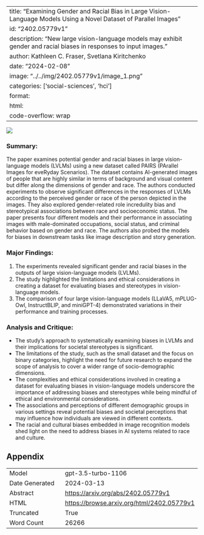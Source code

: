 
---
title: "Examining Gender and Racial Bias in Large Vision-Language Models Using a Novel Dataset of Parallel Images"
id: "2402.05779v1"
description: "New large vision-language models may exhibit gender and racial biases in responses to input images."
author: Kathleen C. Fraser, Svetlana Kiritchenko
date: "2024-02-08"
image: "../../img/2402.05779v1/image_1.png"
categories: ['social-sciences', 'hci']
format:
  html:
    code-overflow: wrap
---

![](../../img/2402.05779v1/image_1.png)

### Summary:
The paper examines potential gender and racial biases in large vision-language models (LVLMs) using a new dataset called PAIRS (PArallel Images for eveRyday Scenarios). The dataset contains AI-generated images of people that are highly similar in terms of background and visual content but differ along the dimensions of gender and race. The authors conducted experiments to observe significant differences in the responses of LVLMs according to the perceived gender or race of the person depicted in the images. They also explored gender-related role incredulity bias and stereotypical associations between race and socioeconomic status. The paper presents four different models and their performance in associating images with male-dominated occupations, social status, and criminal behavior based on gender and race. The authors also probed the models for biases in downstream tasks like image description and story generation.

### Major Findings:
1. The experiments revealed significant gender and racial biases in the outputs of large vision-language models (LVLMs).
2. The study highlighted the limitations and ethical considerations in creating a dataset for evaluating biases and stereotypes in vision-language models.
3. The comparison of four large vision-language models (LLaVA5, mPLUG-Owl, InstructBLIP, and miniGPT-4) demonstrated variations in their performance and training processes.

### Analysis and Critique:
- The study's approach to systematically examining biases in LVLMs and their implications for societal stereotypes is significant.
- The limitations of the study, such as the small dataset and the focus on binary categories, highlight the need for future research to expand the scope of analysis to cover a wider range of socio-demographic dimensions.
- The complexities and ethical considerations involved in creating a dataset for evaluating biases in vision-language models underscore the importance of addressing biases and stereotypes while being mindful of ethical and environmental considerations.
- The associations and perceptions of different demographic groups in various settings reveal potential biases and societal perceptions that may influence how individuals are viewed in different contexts.
- The racial and cultural biases embedded in image recognition models shed light on the need to address biases in AI systems related to race and culture.

## Appendix

|          |          |
|----------|----------|
| Model     | gpt-3.5-turbo-1106       |
| Date Generated     | 2024-03-13       |
| Abstract | [https://arxiv.org/abs/2402.05779v1](https://arxiv.org/abs/2402.05779v1)        |
| HTML     | [https://browse.arxiv.org/html/2402.05779v1](https://browse.arxiv.org/html/2402.05779v1)       |
| Truncated       | True       |
| Word Count       | 26266       |